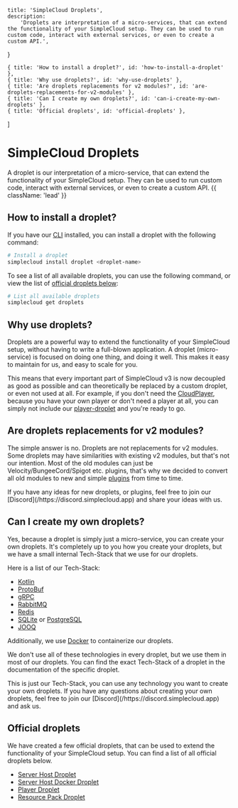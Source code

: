     title: 'SimpleCloud Droplets',
    description:
        'Droplets are interpretation of a micro-services, that can extend the functionality of your SimpleCloud setup. They can be used to run custom code, interact with external services, or even to create a custom API.',
}

    { title: 'How to install a droplet?', id: 'how-to-install-a-droplet' },
    { title: 'Why use droplets?', id: 'why-use-droplets' },
    { title: 'Are droplets replacements for v2 modules?', id: 'are-droplets-replacements-for-v2-modules' },
    { title: 'Can I create my own droplets?', id: 'can-i-create-my-own-droplets' },
    { title: 'Official droplets', id: 'official-droplets' },
]

# SimpleCloud Droplets

A droplet is our interpretation of a micro-service, that can extend the functionality of your SimpleCloud setup. They can be used to run custom code, interact with external services, or even to create a custom API. {{ className: 'lead' }}

## How to install a droplet?

If you have our [CLI](/cli) installed, you can install a droplet with the following command:

```bash
# Install a droplet
simplecloud install droplet <droplet-name>
```

To see a list of all available droplets, you can use the following command, or view the list of [official droplets below](#official-droplets):

```bash
# List all available droplets
simplecloud get droplets
```

## Why use droplets?

Droplets are a powerful way to extend the functionality of your SimpleCloud setup, without having to write a full-blown application. A droplet (micro-service) is focused on doing one thing, and doing it well. This makes it easy to maintain for us, and easy to scale for you.

This means that every important part of SimpleCloud v3 is now decoupled as good as possible and can theoretically be replaced by a custom droplet, or even not used at all.
For example, if you don't need the [CloudPlayer](/droplet/player), because you have your own player or don't need a player at all, you can simply not include our [player-droplet](/droplet/player) and you're ready to go.

## Are droplets replacements for v2 modules?

The simple answer is no. Droplets are not replacements for v2 modules. Some droplets may have similarities with existing v2 modules, but that's not our intention.
Most of the old modules can just be Velocity/BungeeCord/Spigot etc. plugins, that's why we decided to convert all old modules to new and simple [plugins](/plugin) from time to time.

<Note>
    If you have any ideas for new droplets, or plugins, feel free to join our [Discord](/https://discord.simplecloud.app) and share your ideas with us.
</Note>

## Can I create my own droplets?

Yes, because a droplet is simply just a micro-service, you can create your own droplets. It's completely up to you how you create your droplets, but we have a small internal Tech-Stack that we use for our droplets.

Here is a list of our Tech-Stack:
- [Kotlin](https://kotlinlang.org/)
- [ProtoBuf](https://developers.google.com/protocol-buffers)
- [gRPC](https://grpc.io/)
- [RabbitMQ](https://www.rabbitmq.com/)
- [Redis](https://redis.io/)
- [SQLite](https://www.sqlite.org/index.html) or [PostgreSQL](https://www.postgresql.org/)
- [JOOQ](https://www.jooq.org/)

Additionally, we use [Docker](https://www.docker.com/) to containerize our droplets.

We don't use all of these technologies in every droplet, but we use them in most of our droplets. You can find the exact Tech-Stack of a droplet in the documentation of the specific droplet.

<Note>
    This is just our Tech-Stack, you can use any technology you want to create your own droplets. If you have any questions about creating your own droplets, feel free to join our [Discord](/https://discord.simplecloud.app) and ask us.
</Note>

## Official droplets

We have created a few official droplets, that can be used to extend the functionality of your SimpleCloud setup. You can find a list of all official droplets below.
- [Server Host Droplet](/droplet/serverhost)
- [Server Host Docker Droplet](/droplet/serverhost-docker)
- [Player Droplet](/droplet/player)
- [Resource Pack Droplet](/droplet/resourcepack)
